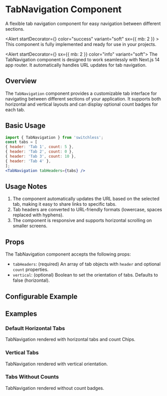





<Meta of={TabNavigationStories} />

# TabNavigation Component

<Subtitle>
  A flexible tab navigation component for easy navigation between different sections.
</Subtitle>

<Alert startDecorator={<CheckCircleIcon />} color="success" variant="soft" 
sx={{ mb: 2 }} >
  This component is fully implemented and ready for use in your projects.
</Alert>


<Alert startDecorator={<InfoIcon />} sx={{ mb: 2 }} color="info" variant="soft">
  The TabNavigation component is designed to work seamlessly with Next.js 14 app router. It automatically handles URL updates for tab navigation.
</Alert>

## Overview

The `TabNavigation` component provides a customizable tab interface for navigating between different sections of your application. It supports both horizontal and vertical layouts and can display optional count badges for each tab.

## Basic Usage

```jsx
import { TabNavigation } from 'switchless';
const tabs = [
{ header: 'Tab 1', count: 5 },
{ header: 'Tab 2', count: 0 },
{ header: 'Tab 3', count: 10 },
{ header: 'Tab 4' },
];
<TabNavigation tabHeaders={tabs} />
```

## Usage Notes

1. The component automatically updates the URL based on the selected tab, making it easy to share links to specific tabs.
2. Tab headers are converted to URL-friendly formats (lowercase, spaces replaced with hyphens).
3. The component is responsive and supports horizontal scrolling on smaller screens.

## Props

The TabNavigation component accepts the following props:

- `tabHeaders`: (required) An array of tab objects with `header` and optional `count` properties.
- `vertical`: (optional) Boolean to set the orientation of tabs. Defaults to false (horizontal).

## Configurable Example

<Primary />

<Controls />

## Examples

### Default Horizontal Tabs

<Canvas of={TabNavigationStories.Default} />

TabNavigation rendered with horizontal tabs and count Chips.

### Vertical Tabs

<Canvas of={TabNavigationStories.VerticalTabs} />

TabNavigation rendered with vertical orientation.

### Tabs Without Counts

<Canvas of={TabNavigationStories.WithoutCounts} />

TabNavigation rendered without count badges.


